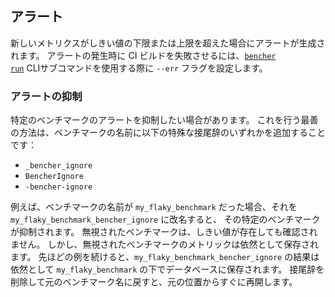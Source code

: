 ## アラート
新しいメトリクスがしきい値の下限または上限を超えた場合にアラートが生成されます。
アラートの発生時に CI ビルドを失敗させるには、<code><a href="/docs/ja/explanation/bencher-run/">bencher run</a></code> CLIサブコマンドを使用する際に `--err` フラグを設定します。

### アラートの抑制
特定のベンチマークのアラートを抑制したい場合があります。
これを行う最善の方法は、ベンチマークの名前に以下の特殊な接尾辞のいずれかを追加することです：

- `_bencher_ignore`
- `BencherIgnore`
- `-bencher-ignore`

例えば、ベンチマークの名前が `my_flaky_benchmark` だった場合、それを `my_flaky_benchmark_bencher_ignore` に改名すると、
その特定のベンチマークが抑制されます。
無視されたベンチマークは、しきい値が存在しても確認されません。
しかし、無視されたベンチマークのメトリックは依然として保存されます。
先ほどの例を続けると、`my_flaky_benchmark_bencher_ignore` の結果は依然として `my_flaky_benchmark` の下でデータベースに保存されます。
接尾辞を削除して元のベンチマーク名に戻すと、元の位置からすぐに再開します。